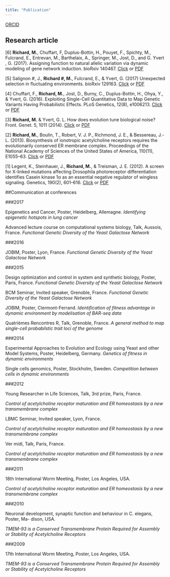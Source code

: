 ```yaml
---
title: "Publication"
---
```



[ORCID](orcid.org/0000-0003-3165-3218)


## Research article

[6] **Richard, M.**, Chuffart, F, Duplus-Bottin, H., Pouyet, F., Spichty, M., Fulcrand, E., Entrevan, M., Barthelaix, A., Springer, M., Jost, D., and G. Yvert , G. (2017). Assigning function to natural allelic variation via dynamic modeling of gene network induction. bioRxiv 140467. [Click](https://doi.org/10.1101/140467) or [PDF](140467.full.pdf)

[5] Salignon #, J., **Richard #, M.**, Fulcrand, E., & Yvert, G. (2017) Unexpected selection in fluctuating environments. bioRxiv 129163. [Click](https://doi.org/10.1101/129163) or [PDF](129163.full.pdf)

[4] Chuffart, F., **Richard, M.**, Jost, D., Burny, C., Duplus-Bottin, H., Ohya, Y., & Yvert, G. (2016). Exploiting Single-Cell Quantitative Data to Map Genetic Variants Having Probabilistic Effects. PLoS Genetics, 12(8), e1006213. [Click](http://doi.org/10.1371/journal.pgen.1006213) or [PDF](PLoS Genetics 2016 Chuffart.pdf)

[3] **Richard, M.** & Yvert, G. L. How does evolution tune biological noise? Front. Genet. 5, 1011 (2014). [Click](http://doi.org/10.3389/fgene.2014.00374) or [PDF](frontiers.pdf)

[2] **Richard, M.**, Boulin, T., Robert, V. J. P., Richmond, J. E., & Bessereau, J.-L. (2013). Biosynthesis of ionotropic acetylcholine receptors requires the evolutionarily conserved ER membrane complex. Proceedings of the National Academy of Sciences of the United States of America, 110(11), E1055–63. [Click](http://doi.org/10.1073/pnas.1216154110) or [PDF](pnas.pdf)

[1] Legent, K., Steinhauer, J., **Richard, M.**, & Treisman, J. E. (2012). A screen for X-linked mutations affecting Drosophila photoreceptor differentiation identifies Casein kinase 1α as an essential negative regulator of wingless signaling. Genetics, 190(2), 601–616. [Click](http://doi.org/10.1534/genetics.111.133827) or [PDF](genetics.pdf)


##Communication at conferences

###2017

Epigenetics and Cancer, Poster, Heidelberg, Allemagne.
*Identifying epigenetic hotspots in lung cancer*

Advanced lecture course on computational systems biology, Talk, Aussois, France. 
*Functional Genetic Diversity of the Yeast Galactose Network*

###2016

JOBIM, Poster, Lyon, France.
*Functional Genetic Diversity of the Yeast Galactose Network*

###2015 

Design optimization and control in system and synthetic biology, Poster, Paris, France.
*Functional Genetic Diversity of the Yeast Galactose Network*

BCM Seminar, Invited speaker, Grenoble, France. 
*Functional Genetic Diversity of the Yeast Galactose Network*

JOBIM, Poster, Clermont-Ferrand.
*Identification of fitness advantage in dynamic environment by modelisation of BAR-seq data*

Quatrièmes Rencontres R, Talk, Grenoble, France.
*A general method to map single-cell probabilstic trait loci of the genome*

###2014 

Experimental Approaches to Evolution and Ecology using Yeast and other Model Systems, Poster, Heidelberg, Germany. *Genetics of fitness in dynamic environments*

Single cells genomics, Poster, Stockholm, Sweden.
*Competition between cells in dynamic environments*

###2012 

Young Researcher in Life Sciences, Talk, 3rd prize, Paris, France.

*Control of acetylcholine receptor maturation and ER homeostasis by a new transmembrane complex*

LBMC Seminar, Invited speaker, Lyon, France.

*Control of acetylcholine receptor maturation and ER homeostasis by a new transmembrane complex*

Ver midi, Talk, Paris, France.

*Control of acetylcholine receptor maturation and ER homeostasis by a new transmembrane complex*

###2011 

18th International Worm Meeting, Poster, Los Angeles, USA.

*Control of acetylcholine receptor maturation and ER homeostasis by a new transmembrane complex*

###2010 

Neuronal development, synaptic function and behaviour in C. elegans, Poster, Ma- dison, USA.

*TMEM-93 is a Conserved Transmembrane Protein Required for Assembly or Stability of Acetylcholine Receptors*

###2009 

17th International Worm Meeting, Poster, Los Angeles, USA.

*TMEM-93 is a Conserved Transmembrane Protein Required for Assembly or Stability of Acetylcholine Receptors*
